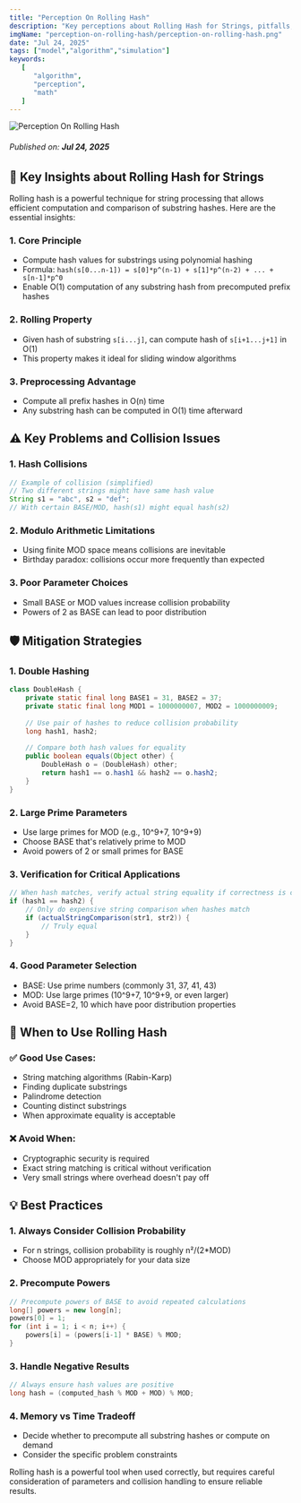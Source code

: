 ```yaml
---
title: "Perception On Rolling Hash"
description: "Key perceptions about Rolling Hash for Strings, pitfalls, and best practices"
imgName: "perception-on-rolling-hash/perception-on-rolling-hash.png"
date: "Jul 24, 2025"
tags: ["model","algorithm","simulation"]
keywords:
   [
      "algorithm",
      "perception",
      "math"
   ]
---
```

![Perception On Rolling Hash](perception-on-rolling-hash/perception-on-rolling-hash.png)
 
###### Published on: **Jul 24, 2025**

## 🔑 Key Insights about Rolling Hash for Strings

Rolling hash is a powerful technique for string processing that allows efficient computation and comparison of substring hashes. Here are the essential insights:

### 1. **Core Principle**
- Compute hash values for substrings using polynomial hashing
- Formula: `hash(s[0...n-1]) = s[0]*p^(n-1) + s[1]*p^(n-2) + ... + s[n-1]*p^0`
- Enable O(1) computation of any substring hash from precomputed prefix hashes

### 2. **Rolling Property**
- Given hash of substring `s[i...j]`, can compute hash of `s[i+1...j+1]` in O(1)
- This property makes it ideal for sliding window algorithms

### 3. **Preprocessing Advantage**
- Compute all prefix hashes in O(n) time
- Any substring hash can be computed in O(1) time afterward

## ⚠️ Key Problems and Collision Issues

### 1. **Hash Collisions**
```java
// Example of collision (simplified)
// Two different strings might have same hash value
String s1 = "abc", s2 = "def";
// With certain BASE/MOD, hash(s1) might equal hash(s2)
```

### 2. **Modulo Arithmetic Limitations**
- Using finite MOD space means collisions are inevitable
- Birthday paradox: collisions occur more frequently than expected

### 3. **Poor Parameter Choices**
- Small BASE or MOD values increase collision probability
- Powers of 2 as BASE can lead to poor distribution

## 🛡️ Mitigation Strategies

### 1. **Double Hashing**
```java
class DoubleHash {
    private static final long BASE1 = 31, BASE2 = 37;
    private static final long MOD1 = 1000000007, MOD2 = 1000000009;
    
    // Use pair of hashes to reduce collision probability
    long hash1, hash2;
    
    // Compare both hash values for equality
    public boolean equals(Object other) {
        DoubleHash o = (DoubleHash) other;
        return hash1 == o.hash1 && hash2 == o.hash2;
    }
}
```

### 2. **Large Prime Parameters**
- Use large primes for MOD (e.g., 10^9+7, 10^9+9)
- Choose BASE that's relatively prime to MOD
- Avoid powers of 2 or small primes for BASE

### 3. **Verification for Critical Applications**
```java
// When hash matches, verify actual string equality if correctness is critical
if (hash1 == hash2) {
    // Only do expensive string comparison when hashes match
    if (actualStringComparison(str1, str2)) {
        // Truly equal
    }
}
```

### 4. **Good Parameter Selection**
- BASE: Use prime numbers (commonly 31, 37, 41, 43)
- MOD: Use large primes (10^9+7, 10^9+9, or even larger)
- Avoid BASE=2, 10 which have poor distribution properties

## 🎯 When to Use Rolling Hash

### ✅ Good Use Cases:
- String matching algorithms (Rabin-Karp)
- Finding duplicate substrings
- Palindrome detection
- Counting distinct substrings
- When approximate equality is acceptable

### ❌ Avoid When:
- Cryptographic security is required
- Exact string matching is critical without verification
- Very small strings where overhead doesn't pay off

## 💡 Best Practices

### 1. **Always Consider Collision Probability**
- For n strings, collision probability is roughly n²/(2*MOD)
- Choose MOD appropriately for your data size

### 2. **Precompute Powers**
```java
// Precompute powers of BASE to avoid repeated calculations
long[] powers = new long[n];
powers[0] = 1;
for (int i = 1; i < n; i++) {
    powers[i] = (powers[i-1] * BASE) % MOD;
}
```

### 3. **Handle Negative Results**
```java
// Always ensure hash values are positive
long hash = (computed_hash % MOD + MOD) % MOD;
```

### 4. **Memory vs Time Tradeoff**
- Decide whether to precompute all substring hashes or compute on demand
- Consider the specific problem constraints

Rolling hash is a powerful tool when used correctly, but requires careful consideration of parameters and collision handling to ensure reliable results.